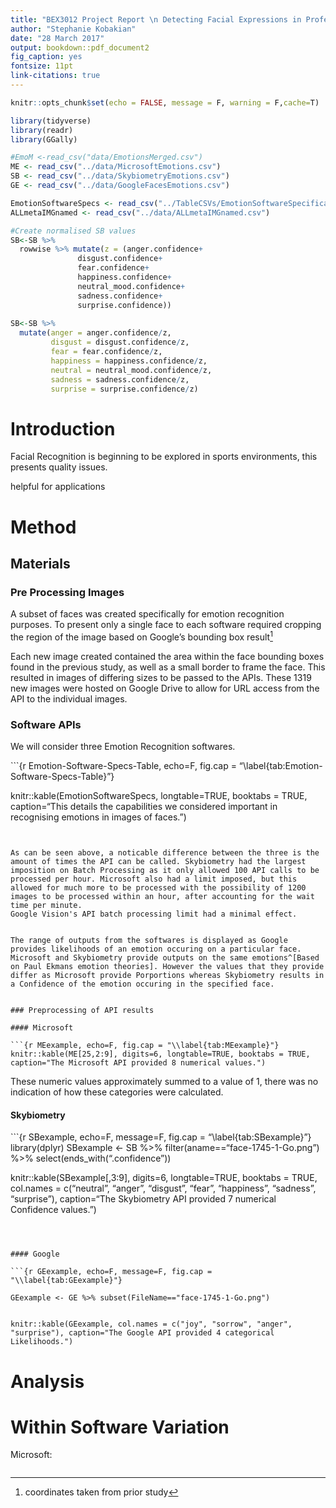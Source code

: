 ```yaml
---
title: "BEX3012 Project Report \n Detecting Facial Expressions in Professional Tennis Matches"
author: "Stephanie Kobakian"
date: "28 March 2017"
output: bookdown::pdf_document2
fig_caption: yes
fontsize: 11pt
link-citations: true
---
```



```r
knitr::opts_chunk$set(echo = FALSE, message = F, warning = F,cache=T)

library(tidyverse)
library(readr)
library(GGally)

#EmoM <-read_csv("data/EmotionsMerged.csv")
ME <- read_csv("../data/MicrosoftEmotions.csv")
SB <- read_csv("../data/SkybiometryEmotions.csv")
GE <- read_csv("../data/GoogleFacesEmotions.csv")

EmotionSoftwareSpecs <- read_csv("../TableCSVs/EmotionSoftwareSpecifications.csv")
ALLmetaIMGnamed <- read_csv("../data/ALLmetaIMGnamed.csv")

#Create normalised SB values
SB<-SB %>%
  rowwise %>% mutate(z = (anger.confidence+
               disgust.confidence+
               fear.confidence+
               happiness.confidence+
               neutral_mood.confidence+
               sadness.confidence+
               surprise.confidence))
 
SB<-SB %>%
  mutate(anger = anger.confidence/z,
         disgust = disgust.confidence/z, 
         fear = fear.confidence/z,
         happiness = happiness.confidence/z,
         neutral = neutral_mood.confidence/z,
         sadness = sadness.confidence/z,
         surprise = surprise.confidence/z)

```


# Introduction

Facial Recognition is beginning to be explored in sports environments, this presents quality issues.


helpful for applications



# Method
## Materials
### Pre Processing Images
A subset of faces was created specifically for emotion recognition purposes.
To present only a single face to each software required cropping the region of the image based on Google's bounding box result^[coordinates taken from prior study]

Each new image created contained the area within the face bounding boxes found in the previous study, as well as a small border to frame the face. This resulted in images of differing sizes to be passed to the APIs.
These 1319 new images were hosted on Google Drive to allow for URL access from the API to the individual images.

### Software APIs

We will consider three Emotion Recognition softwares.


```{r Emotion-Software-Specs-Table, echo=F, fig.cap = "\\label{tab:Emotion-Software-Specs-Table}"}

knitr::kable(EmotionSoftwareSpecs, longtable=TRUE, booktabs = TRUE, caption="This details the capabilities we considered important in recognising emotions in images of faces.")
```


As can be seen above, a noticable difference between the three is the amount of times the API can be called. Skybiometry had the largest imposition on Batch Processing as it only allowed 100 API calls to be processed per hour. Microsoft also had a limit imposed, but this allowed for much more to be processed with the possibility of 1200 images to be processed within an hour, after accounting for the wait time per minute.
Google Vision's API batch processing limit had a minimal effect.


The range of outputs from the softwares is displayed as Google provides likelihoods of an emotion occuring on a particular face. Microsoft and Skybiometry provide outputs on the same emotions^[Based on Paul Ekmans emotion theories]. However the values that they provide differ as Microsoft provide Porportions whereas Skybiometry results in a Confidence of the emotion occuring in the specified face.


### Preprocessing of API results

#### Microsoft 

```{r MEexample, echo=F, fig.cap = "\\label{tab:MEexample}"}
knitr::kable(ME[25,2:9], digits=6, longtable=TRUE, booktabs = TRUE, caption="The Microsoft API provided 8 numerical values.")
```

These numeric values approximately summed to a value of 1, there was no indication of how these categories were calculated.


#### Skybiometry

```{r SBexample, echo=F, message=F, fig.cap = "\\label{tab:SBexample}"}
library(dplyr)
SBexample <- SB %>% filter(aname=="face-1745-1-Go.png") %>%  select(ends_with(".confidence")) 


knitr::kable(SBexample[,3:9], digits=6, longtable=TRUE, booktabs = TRUE, col.names = c("neutral", "anger", "disgust",
          "fear", "happiness", "sadness", "surprise"),
             caption="The Skybiometry API provided 7 numerical Confidence values.")

```



#### Google

```{r GEexample, echo=F, message=F, fig.cap = "\\label{tab:GEexample}"}

GEexample <- GE %>% subset(FileName=="face-1745-1-Go.png")


knitr::kable(GEexample, col.names = c("joy", "sorrow", "anger", "surprise"), caption="The Google API provided 4 categorical Likelihoods.")

```





# Analysis
# Within Software Variation

Microsoft:

```r


```






